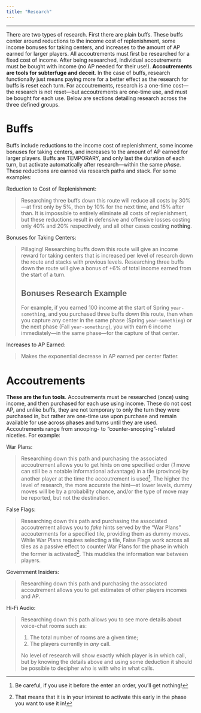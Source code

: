 ```yaml
---
title: "Research"
---
```


------------------------------------------------------------------------

There are two types of research. First there are plain buffs. These buffs center around reductions to the income cost of replenishment, some income bonuses for taking centers, and increases to the amount of AP earned for larger players. All accoutrements must first be researched for a fixed cost of income. After being researched, individual accoutrements must be bought with income (no AP needed for their use!). **Accoutrements are tools for subterfuge and deceit**. In the case of buffs, research functionally just means paying more for a better effect as the research for buffs is reset each turn. For accoutrements, research is a one-time cost—the research is not reset—but accoutrements are one-time use, and must be bought for each use. Below are sections detailing research across the three defined groups.

# Buffs

Buffs include reductions to the income cost of replenishment, some income bonuses for taking centers, and increases to the amount of AP earned for larger players. Buffs are TEMPORARY, and only last the duration of each turn, but activate automatically after research—within the same *phase*. These reductions are earned via research paths and stack. For some examples:

Reduction to Cost of Replenishment:

> Researching three buffs down this route will reduce all costs by 30%—at first only by 5%, then by 10% for the next time, and 15% after than. It is impossible to entirely eliminate all costs of replenishment, but these reductions result in defensive and offensive losses costing only 40% and 20% respectively, and all other cases costing **nothing**.

Bonuses for Taking Centers:

> Pillaging! Researching buffs down this route will give an income reward for taking centers that is increased per level of research down the route and stacks with previous levels. Researching three buffs down the route will give a bonus of +6% of total income earned from the start of a turn.
>
> ::: {.callout-tip icon="false"}
> ## Bonuses Research Example
>
> For example, if you earned 100 income at the start of Spring `year-something`, and you purchased three buffs down this route, then when you capture any center in the same phase (Spring `year-something`) or the next phase (Fall `year-something`), you with earn 6 income immediately—in the same phase—for the capture of that center.
> :::

Increases to AP Earned:

> Makes the exponential decrease in AP earned per center flatter.

# Accoutrements

**These are the fun tools**. Accoutrements must be researched (once) using income, and then purchased for each use using income. These do not cost AP, and unlike buffs, they are not temporary to only the turn they were purchased in, but rather are one-time use upon purchase and remain available for use across phases and turns until they are used. Accoutrements range from snooping- to "counter-snooping"-related niceties. For example:

War Plans:

> Researching down this path and purchasing the associated accoutrement allows you to get hints on one specified order (*1* move can still be a notable informational advantage) in a tile (province) by another player at the time the accoutrement is used[^1]. The higher the level of research, the more accurate the hint—at lower levels, dummy moves will be by a probability chance, and/or the type of move may be reported, but not the destination.

[^1]: Be careful, if you use it before the enter an order, you'll get nothing!

False Flags:

> Researching down this path and purchasing the associated accoutrement allows you to *fake* hints served by the "War Plans" accouterments for a specified tile, providing them as dummy moves. While War Plans requires selecting a tile, False Flags work across all tiles as a passive effect to counter War Plans for the phase in which the former is activated[^2]. This muddles the information war between players.

[^2]: That means that it is in your interest to activate this early in the phase you want to use it in!

Government Insiders:

> Researching down this path and purchasing the associated accoutrement allows you to get estimates of other players incomes and AP.

Hi-Fi Audio:

> Researching down this path allows you to see more details about voice-chat rooms such as:
>
> 1.  The total number of rooms are a given time;
> 2.  The players currently in *any* call.
>
> No level of research will show exactly which player is in which call, but by knowing the details above and using some deduction it should be possible to decipher who is with who in what calls.
